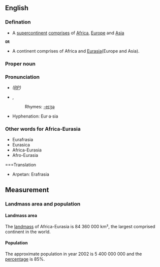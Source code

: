 ==English==

===Defination===
*A [[supercontinent]] [[comprises]] of [[Africa]], [[Europe]] and [[Asia]]
 
 '''OR'''

*A continent comprises of Africa and [[Eurasia]](Europe and Asia).

===Proper noun===
{{en-proper noun}}

===Pronunciation===
* ''([[RP]])'' {{IPA|/ˈæfrɪkə/}}
*{{IPA|/jʊˈɹeɪʒə/}}, {{SAMPA|/jU"reIZ@/}}
*:Rhymes: [[Rhymes:English:-eɪʒə|-eɪʒə]]
*Hyphenation: Eur·a·sia

===Other words for Africa-Eurasia===
*Eurafrasia
*Eurasica
*Africa-Eurasia
*Afro-Eurasia

===Translation
{{top}}
*Arpetan: Erafrasia
{{bottom}}

==Measurement==
===Landmass area and population===
====Landmass area====
The [[landmass]] of Africa-Eurasia is 84 360 000 km², the largest comprised continent in the world.

====Population====
The approximate population in year 2002 is 5 400 000 000 and the [[percentage]] is 85%.